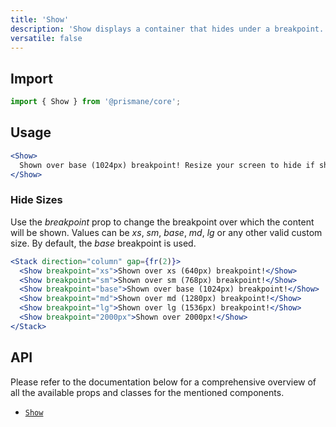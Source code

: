 ---
title: 'Show'
description: 'Show displays a container that hides under a breakpoint.'
versatile: false
---

## Import

```js
import { Show } from '@prismane/core';
```

## Usage

```jsx preview
<Show>
  Shown over base (1024px) breakpoint! Resize your screen to hide if shown.
</Show>
```

### Hide Sizes

Use the _breakpoint_ prop to change the breakpoint over which the content will be shown. Values can be _xs_, _sm_, _base_, _md_, _lg_ or any other valid custom size. By default, the _base_ breakpoint is used.

```jsx preview
<Stack direction="column" gap={fr(2)}>
  <Show breakpoint="xs">Shown over xs (640px) breakpoint!</Show>
  <Show breakpoint="sm">Shown over sm (768px) breakpoint!</Show>
  <Show breakpoint="base">Shown over base (1024px) breakpoint!</Show>
  <Show breakpoint="md">Shown over md (1280px) breakpoint!</Show>
  <Show breakpoint="lg">Shown over lg (1536px) breakpoint!</Show>
  <Show breakpoint="2000px">Shown over 2000px!</Show>
</Stack>
```

## API

Please refer to the documentation below for a comprehensive overview of all the available props and classes for the mentioned components.

- [`Show`](/docs/components-api/show-api)
